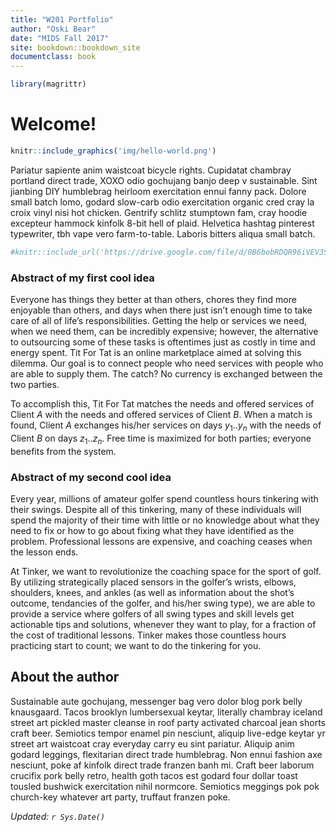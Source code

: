 ```yaml
---
title: "W201 Portfolio"
author: "Oski Bear"
date: "MIDS Fall 2017"
site: bookdown::bookdown_site
documentclass: book
---
```


<!-- This won't be displayed but it will initialize your R session. Add any R libraries you need here. -->
```r
library(magrittr)
```


# Welcome! {-}

<!-- You can include images saved within your repo... -->
```r
knitr::include_graphics('img/hello-world.png')
```

Pariatur sapiente anim  waistcoat bicycle rights.  Cupidatat  chambray portland direct trade, XOXO odio gochujang banjo deep v sustainable.  Sint  jianbing DIY humblebrag heirloom exercitation ennui fanny pack.  Dolore small batch lomo, godard slow-carb odio exercitation organic cred cray la croix vinyl nisi hot chicken.  Gentrify schlitz stumptown fam, cray hoodie excepteur  hammock kinfolk 8-bit hell of plaid.  Helvetica hashtag pinterest typewriter, tbh vape vero farm-to-table.  Laboris  bitters aliqua small batch.

<!-- Below this line is just examples of how you can embed video from Google Drive. First you have to enable sharing, then just get the object ID which is that long string between d/ and /preview and will also be appended to any sharing link you generate for your video. -->
<p>
```r
#knitr::include_url('https://drive.google.com/file/d/0B6bobRDQR96iVEV3SXJJal9CczQ/preview')
```

### Abstract of my first cool idea
Everyone has things they better at than others, chores they find more enjoyable than others, and days when there just isn't enough time to take care of all of life's responsibilities. Getting the help or services we need, when we need them, can be incredibly expensive; however, the alternative to outsourcing some of these tasks is oftentimes just as costly in time and energy spent. Tit For Tat is an online marketplace aimed at solving this dilemma. Our goal is to connect people who need services with people who are able to supply them. The catch? No currency is exchanged between the two parties.

To accomplish this, Tit For Tat matches the needs and offered services of Client *A* with the needs and offered services of Client *B*. When a match is found, Client *A* exchanges his/her services on days $y_1$..$y_n$ with the needs of Client *B* on days $z_1$..$z_n$. Free time is maximized for both parties; everyone benefits from the system.

### Abstract of my second cool idea

Every year, millions of amateur golfer spend countless hours tinkering with their swings. Despite all of this tinkering, many of these individuals will spend the majority of their time with little or no knowledge about what they need to fix or how to go about fixing what they have identified as the problem. Professional lessons are expensive, and coaching ceases when the lesson ends.  

At Tinker, we want to revolutionize the coaching space for the sport of golf. By utilizing strategically placed sensors in the golfer's wrists, elbows, shoulders, knees, and ankles (as well as information about the shot's outcome, tendancies of the golfer, and his/her swing type), we are able to provide a service where golfers of all swing types and skill levels get actionable tips and solutions, whenever they want to play, for a fraction of the cost of traditional lessons. Tinker makes those countless hours practicing start to count; we want to do the tinkering for you.
  

## About the author {-}

Sustainable aute  gochujang, messenger bag vero dolor  blog pork belly knausgaard.  Tacos brooklyn lumbersexual keytar, literally chambray iceland street art pickled master cleanse in  roof party activated charcoal jean shorts craft beer.  Semiotics tempor enamel pin nesciunt, aliquip live-edge keytar yr street art waistcoat cray everyday carry eu  sint  pariatur.  Aliquip anim  godard leggings, flexitarian direct trade  humblebrag.  Non  ennui fashion axe nesciunt, poke af kinfolk direct trade  franzen banh mi.  Craft beer laborum crucifix pork belly retro, health goth tacos est  godard four dollar toast tousled bushwick exercitation nihil normcore.  Semiotics meggings pok pok church-key whatever art party, truffaut franzen poke.

*Updated: `r Sys.Date()`*

